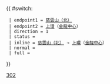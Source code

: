 {{Error|錯誤：此模板已停用。請見[[Template:HK Bus Route Cross Harbour/doc]]。}}{{ #switch: {{{format|}}}
  | endpoint1 = [[慈雲山（北）巴士總站|慈雲山（北）]]
  | endpoint2 = [[上環]]（[[金龍中心]]）
  | direction = 1
  | status = {{HK Bus Status|M}}
  | inline = [[慈雲山（北）巴士總站|慈雲山（北）]] → [[上環]]（[[金龍中心]]）
  | normal =
  | full =
}}<noinclude>[[Category:過海隧道巴士路線模板|302]]</noinclude>